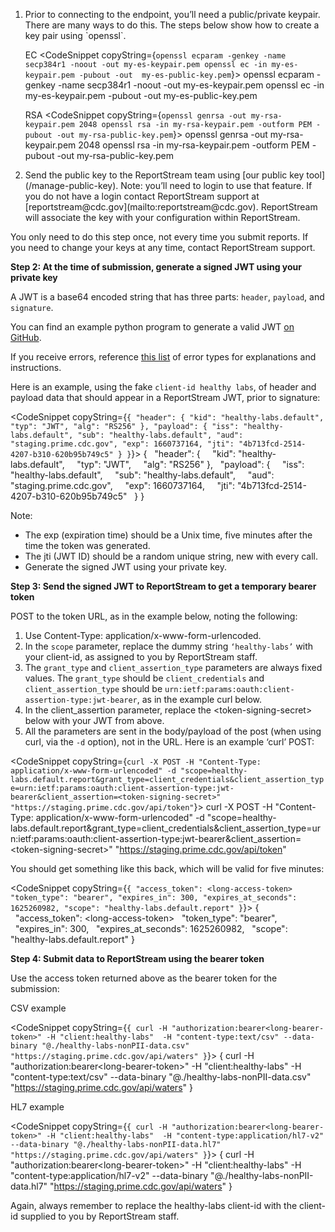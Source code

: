 

<ol>
<li>
Prior to connecting to the endpoint, you’ll need a public/private keypair. There are many ways to do this. The steps below show how to create a key pair using `openssl`.

  EC
<CodeSnippet copyString={`openssl ecparam -genkey -name secp384r1 -noout -out my-es-keypair.pem
  openssl ec -in my-es-keypair.pem -pubout -out  my-es-public-key.pem`}>
  openssl ecparam -genkey -name secp384r1 -noout -out my-es-keypair.pem
  openssl ec -in my-es-keypair.pem -pubout -out  my-es-public-key.pem
</CodeSnippet>

  RSA
<CodeSnippet copyString={`openssl genrsa -out my-rsa-keypair.pem 2048
    openssl rsa -in my-rsa-keypair.pem -outform PEM -pubout -out my-rsa-public-key.pem`}>
    openssl genrsa -out my-rsa-keypair.pem 2048
    openssl rsa -in my-rsa-keypair.pem -outform PEM -pubout -out my-rsa-public-key.pem
</CodeSnippet>

</li>

<li>Send the public key to the ReportStream team using [our public key tool](/manage-public-key).
Note: you’ll need to login to use that feature. If you do not have a login contact ReportStream support at [reportstream@cdc.gov](mailto:reportstream@cdc.gov). ReportStream will associate the key with your configuration within ReportStream.</li>
</ol>

You only need to do this step once, not every time you submit reports. If you need to change your keys at any time, contact ReportStream support.

**Step 2: At the time of submission, generate a signed JWT using your private key**

A JWT is a base64 encoded string that has three parts: `header`, `payload`, and `signature`.

You can find an example python program to generate a valid JWT [on GitHub](https://github.com/CDCgov/prime-reportstream/tree/master/prime-router/examples/generate-jwt-python/).

If you receive errors, reference [this list](https://github.com/CDCgov/prime-reportstream/tree/master/prime-router/examples/generate-jwt-python/jwt-errors.md) of error types for explanations and instructions.

Here is an example, using the fake `client-id healthy labs`, of header and payload data that should appear in a ReportStream JWT, prior to signature:

<CodeSnippet copyString={`{
        "header": {
            "kid": "healthy-labs.default",
            "typ": "JWT",
            "alg": "RS256"
        },
        "payload": {
            "iss": "healthy-labs.default",
            "sub": "healthy-labs.default",
            "aud": "staging.prime.cdc.gov",
            "exp": 1660737164,
            "jti": "4b713fcd-2514-4207-b310-620b95b749c5"
        }
    }`}>
    &#123;
        &nbsp;&nbsp;"header": &#123;
        &nbsp;&nbsp;&nbsp;&nbsp;"kid": "<span className="text-highlight">healthy-labs</span>.default",
        &nbsp;&nbsp;&nbsp;&nbsp;"typ": "JWT",
        &nbsp;&nbsp;&nbsp;&nbsp;"alg": "RS256"
        &#125;,
        &nbsp;&nbsp;"payload": &#123;
        &nbsp;&nbsp;&nbsp;&nbsp;"iss": "<span className="text-highlight">healthy-labs</span>.default",
        &nbsp;&nbsp;&nbsp;&nbsp;"sub": "<span className="text-highlight">healthy-labs</span>.default",
        &nbsp;&nbsp;&nbsp;&nbsp;"aud": "staging.prime.cdc.gov",
        &nbsp;&nbsp;&nbsp;&nbsp;"exp": 1660737164,
        &nbsp;&nbsp;&nbsp;&nbsp;"jti": "4b713fcd-2514-4207-b310-620b95b749c5"
        &nbsp;&nbsp;&#125;
    &#125;
</CodeSnippet>

<Alert type="tip">
    <span className="text-bold">Note:</span>
    <ul>
        <li>The exp (expiration time) should be a Unix time, five minutes after the time the token was generated.</li>
        <li>The jti (JWT ID) should be a random unique string, new with every call.</li>
        <li>Generate the signed JWT using your private key.</li>
    </ul>
</Alert>


**Step 3: Send the signed JWT to ReportStream to get a temporary bearer token**

POST to the token URL, as in the example below, noting the following:
1. Use Content-Type: application/x-www-form-urlencoded.
2. In the `scope` parameter, replace the dummy string `‘healthy-labs’` with your client-id, as assigned to you by ReportStream staff.
3. The `grant_type` and `client_assertion_type` parameters are always fixed values. The `grant_type` should be `client_credentials` and `client_assertion_type` should be `urn:ietf:params:oauth:client-assertion-type:jwt-bearer`, as in the example curl below.
4. In the client_assertion parameter, replace the \<token-signing-secret\> below with your JWT from above.
5. All the parameters are sent in the body/payload of the post (when using curl, via the `-d` option), not in the URL.
Here is an example ‘curl’ POST:

<CodeSnippet copyString={`curl -X POST -H "Content-Type: application/x-www-form-urlencoded" -d "scope=healthy-labs.default.report&grant_type=client_credentials&client_assertion_type=urn:ietf:params:oauth:client-assertion-type:jwt-bearer&client_assertion=<token-signing-secret>"
"https://staging.prime.cdc.gov/api/token"`}>
    curl -X POST -H "Content-Type: application/x-www-form-urlencoded" -d "scope=<span className="text-highlight">healthy-labs</span>.default.report&grant_type=client_credentials&client_assertion_type=urn:ietf:params:oauth:client-assertion-type:jwt-bearer&client_assertion=&lt;token-signing-secret&gt;"
        "https://staging.prime.cdc.gov/api/token"
</CodeSnippet>

You should get something like this back, which will be valid for five minutes:

<CodeSnippet copyString={`{
        "access_token": <long-access-token>
        "token_type": "bearer",
        "expires_in": 300,
        "expires_at_seconds": 1625260982,
        "scope": "healthy-labs.default.report"
        }`}>
    &#123;
    &nbsp;&nbsp;"access_token": &lt;long-access-token&gt;
    &nbsp;&nbsp;"token_type": "bearer",
    &nbsp;&nbsp;"expires_in": 300,
    &nbsp;&nbsp;"expires_at_seconds": 1625260982,
    &nbsp;&nbsp;"scope": "<span className="text-highlight">healthy-labs</span>.default.report"
    &#125;
</CodeSnippet>

**Step 4: Submit data to ReportStream using the bearer token**

Use the access token returned above as the bearer token for the submission:

CSV example

<CodeSnippet copyString={`{
        curl -H "authorization:bearer<long-bearer-token>" -H "client:healthy-labs"  -H "content-type:text/csv" --data-binary "@./healthy-labs-nonPII-data.csv" "https://staging.prime.cdc.gov/api/waters"
        }`}>
&#123;
    curl -H "authorization:bearer&lt;long-bearer-token&gt;" -H "client:<span className="text-highlight">healthy-labs</span>"  -H "content-type:text/csv" --data-binary "@./<span className="text-highlight">healthy-labs</span>-nonPII-data.csv" "https://staging.prime.cdc.gov/api/waters"
&#125;
</CodeSnippet>

HL7 example

<CodeSnippet copyString={`{
        curl -H "authorization:bearer<long-bearer-token>" -H "client:healthy-labs"  -H "content-type:application/hl7-v2" --data-binary "@./healthy-labs-nonPII-data.hl7" "https://staging.prime.cdc.gov/api/waters"
        }`}>
&#123;
    curl -H "authorization:bearer&lt;long-bearer-token&gt;" -H "client:<span className="text-highlight">healthy-labs</span>"  -H "content-type:application/hl7-v2" --data-binary "@./<span className="text-highlight">healthy-labs</span>-nonPII-data.hl7" "https://staging.prime.cdc.gov/api/waters"
&#125;
</CodeSnippet>

Again, always remember to replace the healthy-labs client-id with the client-id supplied to you by ReportStream staff.